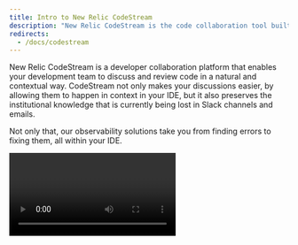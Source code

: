 ```yaml
---
title: Intro to New Relic CodeStream
description: "New Relic CodeStream is the code collaboration tool built for remote teams."
redirects:
  - /docs/codestream
---
```


New Relic CodeStream is a developer collaboration platform that enables your development team to discuss and review code in a natural and contextual way. CodeStream not only makes your discussions easier, by allowing them to happen in context in your IDE, but it also preserves the institutional knowledge that is currently being lost in Slack channels and emails.

Not only that, our observability solutions take you from finding errors to fixing them, all within your IDE. 

<Video id="LfH7p76Cvro" type="youtube" />

<figcaption>
    A quick overview of how you can use New Relic CodeStream to discover, troubleshoot, and triage errors in your IDE. (2:27)
</figcaption>

If you haven't already, [sign up for a free New Relic account](https://newrelic.com/signup) so that you can get the most out of New Relic CodeStream.

<Callout title="Preview release">
CodeStream's integration with New Relic One is a preview release limited to New Relic One accounts on our US data center, and your use is subject to the pre-release policy. (This does not apply to all other CodeStream functionality.)
</Callout>

## Discuss code just like commenting on a Google Doc [#discuss]

Simply select a block of code and type your question or comment. Teammates can participate in the discussion right from their IDE and you can optionally share the discussion on Slack or Microsoft Teams so teammates can participate from their chat clients as well. 

![An animated image showing how to use codemarks to leave a comment on a selection of code.](./images/DiscussCode1-VSC.gif "How to use codemarks to leave a comment on a selection of code.")

<figcaption>Select some code and then click the add comment button.</figcaption>

CodeStream turns conversation into documentation by capturing all of the discussion about your code and saving it with your code. And the real magic is that the discussions are automatically repositioned as your code changes, even across branches. All with zero effort on your part.

## Get feedback on work-in-progress with pre-PR code review [#feedback]

CodeStream's lightweight feedback requests let you have someone look over your changes regardless of the current state of your repo, without the friction of committing, pushing, or issuing a pull request.

![An animated image showing how to use feedback requests.](./images/FRRequest-VSC.gif "How to use feedback requests.")

<figcaption>Once you've made some changes to a file, in the **Feedback requests** section, click the **+** button to request feedback on that change.</figcaption>

Your teammates can review your changes right in their IDE, with full file context, and with no need to set aside their current work to switch branches or pull the latest. 

![An animated image showing how to leave feedback on a change.](./images/FRPerform-VSC.gif "How to leave feedback.")

<figcaption>Use code comments to respond to a feedback request on a change.</figcaption>

CodeStream’s feedback requests are so easy that you can start doing them throughout the development process instead of waiting until the end. You’re a few days into a sprint and have some work stubbed out? Maybe some work that hasn’t even been committed? Request feedback on your work in progress so that you can identify and resolve issues early instead of saving those gotchas for when you need to get the code merged.

## Create and review pull requests [#prs]

For most development teams, the final step in the development process is a pull request. Even if your team has decided to use CodeStream's [feedback requests](/docs/codestream/how-use-codestream/request-feedback) as a replacement for, and not just a precursor to, your end-of-cycle PR-based code reviews, you can create and review pull requests right inside your IDE.

![An animated image showing how to review a pull request](./images/PullRequest-VSC.gif "How to review a pull request.")

<figcaption>CodeStream shows a diff view of all the files changed in a PR. Review and approve the PR as you would on GitHub.</figcaption>

## Monitor your code’s performance in production [#performance-monitoring]

Your pursuit of software quality doesn’t end once the code has been merged. Connect CodeStream to your New Relic One account and you can either jump from an error on New Relic One into your IDE or you can discover errors in CodeStream's Observability section. Navigate the stack trace to find the offending code and collaborate with your teammates to resolve the issue.

![An animated image showing how to see and respond to errors in your code.](./images/Observability-VSC.gif "How to see and respond to errors in your code.")

<figcaption>Once you've connected New Relic CodeStream to your repositories and are observing your code's performance, use the observability section to find errors and collaborate with your team on solving them.</figcaption>

## See your errors and what's causing them [#errors]

After you connect CodeStream and New Relic, use workloads and errors inbox to jump to the offending code in your IDE.

![A screenshot of an errors inbox error with a button to see the error in the IDE.](./images/error-ide.png "An errors inbox error with a button to see the error in the IDE.")

<figcaption>Once you've connected CodeStream to your repositories and configured it to connect with New Relic One, you can use errors inbox to find and an error and then jump to that error in your IDE and the branch of your repository that's generating the error.</figcaption>